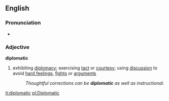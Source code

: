 ==English==

===Pronunciation===
*{{audio|en-us-diplomatic.ogg|Audio (US)}}

===Adjective===
'''diplomatic'''
#exhibiting [[diplomacy]]; exercising [[tact]] or [[courtesy]]; using [[discussion]] to avoid [[hard feelings]], [[fight]]s or [[argument]]s
#:''Thoughtful corrections can be '''diplomatic''' as well as instructional.''

[[it:diplomatic]]
[[pl:Diplomatic]]